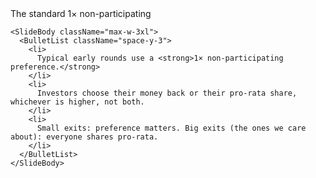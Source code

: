 <div className="flex h-full w-full flex-col items-center justify-center">
  <div className="flex flex-1 flex-col justify-center gap-8 px-8 py-6 w-full max-w-5xl mx-auto">
    <SlideHeader eyebrow="Liquidation preference" kicker="Why it doesn’t kill upside">
      The standard 1× non-participating
    </SlideHeader>

    <SlideBody className="max-w-3xl">
      <BulletList className="space-y-3">
        <li>
          Typical early rounds use a <strong>1× non-participating preference.</strong>
        </li>
        <li>
          Investors choose their money back or their pro-rata share, whichever is higher, not both.
        </li>
        <li>
          Small exits: preference matters. Big exits (the ones we care about): everyone shares pro-rata.
        </li>
      </BulletList>
    </SlideBody>
  </div>
</div>
